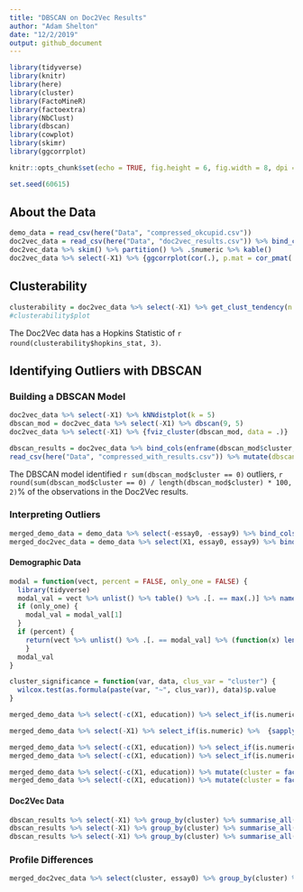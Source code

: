 ```yaml
---
title: "DBSCAN on Doc2Vec Results"
author: "Adam Shelton"
date: "12/2/2019"
output: github_document
---
```


```r
library(tidyverse)
library(knitr)
library(here)
library(cluster)
library(FactoMineR)
library(factoextra)
library(NbClust)
library(dbscan)
library(cowplot)
library(skimr)
library(ggcorrplot)

knitr::opts_chunk$set(echo = TRUE, fig.height = 6, fig.width = 8, dpi = 400)

set.seed(60615)
```

## About the Data
```r
demo_data = read_csv(here("Data", "compressed_okcupid.csv"))
doc2vec_data = read_csv(here("Data", "doc2vec_results.csv")) %>% bind_cols(select(demo_data, long_words, flesch)) %>% scale() %>% as_tibble()
doc2vec_data %>% skim() %>% partition() %>% .$numeric %>% kable()
doc2vec_data %>% select(-X1) %>% {ggcorrplot(cor(.), p.mat = cor_pmat(.), hc.order = TRUE, insig = "blank")}
```

## Clusterability
```r
clusterability = doc2vec_data %>% select(-X1) %>% get_clust_tendency(n = 15)
#clusterability$plot
```

The Doc2Vec data has a Hopkins Statistic of `r round(clusterability$hopkins_stat, 3)`.

## Identifying Outliers with DBSCAN

### Building a DBSCAN Model

```r
doc2vec_data %>% select(-X1) %>% kNNdistplot(k = 5)
dbscan_mod = doc2vec_data %>% select(-X1) %>% dbscan(9, 5)
doc2vec_data %>% select(-X1) %>% {fviz_cluster(dbscan_mod, data = .)}

dbscan_results = doc2vec_data %>% bind_cols(enframe(dbscan_mod$cluster, name = NULL, value = "cluster"))
read_csv(here("Data", "compressed_with_results.csv")) %>% mutate(dbscan_cluster = dbscan_mod$cluster) %>% write_csv(here("Data", "compressed_with_results.csv"))
```

The DBSCAN model identified `r sum(dbscan_mod$cluster == 0)` outliers, `r round(sum(dbscan_mod$cluster == 0) / length(dbscan_mod$cluster) * 100, 2)`% of the observations in the Doc2Vec results.

### Interpreting Outliers
```r
merged_demo_data = demo_data %>% select(-essay0, -essay9) %>% bind_cols(select(dbscan_results, cluster))
merged_doc2vec_data = demo_data %>% select(X1, essay0, essay9) %>% bind_cols(select(dbscan_results, -X1))
```

#### Demographic Data
```r
modal = function(vect, percent = FALSE, only_one = FALSE) {
  library(tidyverse)
  modal_val = vect %>% unlist() %>% table() %>% .[. == max(.)] %>% names()
  if (only_one) {
    modal_val = modal_val[1]
  }
  if (percent) {
    return(vect %>% unlist() %>% .[. == modal_val] %>% (function(x) length(x) / length(vect)))
    }
  modal_val
}

cluster_significance = function(var, data, clus_var = "cluster") {
  wilcox.test(as.formula(paste(var, "~", clus_var)), data)$p.value
}

merged_demo_data %>% select(-c(X1, education)) %>% select_if(is.numeric) %>% group_by(cluster) %>% summarise_all(mean) %>% kable(caption = "Mean by Cluster")

merged_demo_data %>% select(-X1) %>% select_if(is.numeric) %>%  {sapply(names(select(., -cluster)), cluster_significance, data = .)} %>% round(3) %>% enframe() %>% kable(caption = "Wilcox Test P-values")

merged_demo_data %>% select(-c(X1, education)) %>% select_if(is.numeric) %>% group_by(cluster) %>% group_by(cluster) %>% summarise_all(sd) %>% kable(caption = "Standard Deviation by Cluster")
merged_demo_data %>% select(-c(X1, education)) %>% select_if(is.numeric) %>% group_by(cluster) %>% group_by(cluster) %>% summarise_all(median) %>% kable(caption = "Median by Cluster")

merged_demo_data %>% select(-c(X1, education)) %>% mutate(cluster = factor(cluster)) %>% select_if((function(x) !is.numeric(x))) %>% group_by(cluster) %>% summarise_all(modal, only_one = TRUE) %>% kable(caption = "Mode by Cluster")
merged_demo_data %>% select(-c(X1, education)) %>% mutate(cluster = factor(cluster)) %>% select_if((function(x) !is.numeric(x))) %>% group_by(cluster) %>% summarise_all(modal, percent = TRUE, only_one = TRUE) %>% mutate_if(is.numeric, round, 3) %>% kable(caption = "Mode by Cluster")
```


#### Doc2Vec Data
```r
dbscan_results %>% select(-X1) %>% group_by(cluster) %>% summarise_all(mean) %>% kable(caption = "Mean by Cluster")
dbscan_results %>% select(-X1) %>% group_by(cluster) %>% summarise_all(sd) %>% kable(caption = "Standard Deviation by Cluster")
dbscan_results %>% select(-X1) %>% group_by(cluster) %>% summarise_all(median) %>% kable(caption = "Median by Cluster")
```

### Profile Differences
```r
merged_doc2vec_data %>% select(cluster, essay0) %>% group_by(cluster) %>% sample_n(10) %>% kable()
```

